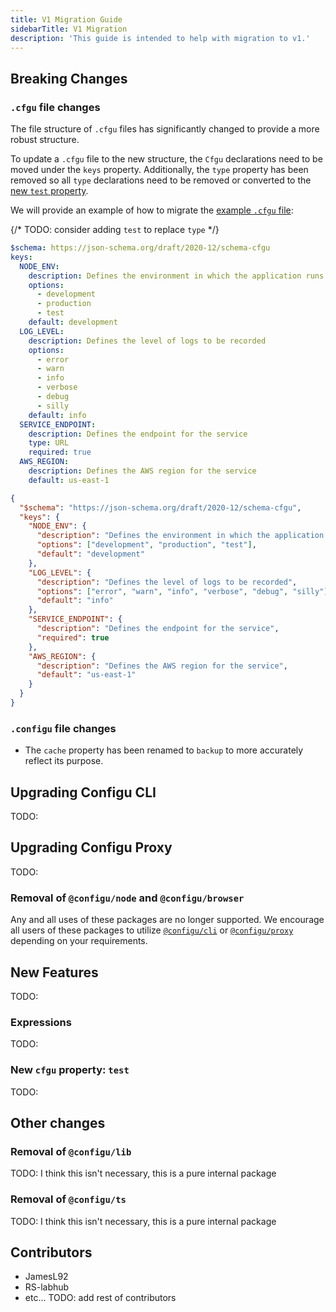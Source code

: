 ```yaml
---
title: V1 Migration Guide
sidebarTitle: V1 Migration
description: 'This guide is intended to help with migration to v1.'
---
```


## Breaking Changes

### `.cfgu` file changes

The file structure of `.cfgu` files has significantly changed to provide a more robust structure.

To update a `.cfgu` file to the new structure, the `Cfgu` declarations need to be moved under the `keys` property. Additionally, the `type` property has been removed so all `type` declarations need to be removed or converted to the [new `test` property](/interfaces/.cfgu#properties).

We will provide an example of how to migrate the [example `.cfgu` file](/interfaces/.cfgu#example):

{/* TODO: consider adding `test` to replace `type` */}

<CodeGroup>

```yaml example.cfgu.yaml
$schema: https://json-schema.org/draft/2020-12/schema-cfgu
keys:
  NODE_ENV:
    description: Defines the environment in which the application runs
    options:
      - development
      - production
      - test
    default: development
  LOG_LEVEL:
    description: Defines the level of logs to be recorded
    options:
      - error
      - warn
      - info
      - verbose
      - debug
      - silly
    default: info
  SERVICE_ENDPOINT:
    description: Defines the endpoint for the service
    type: URL
    required: true
  AWS_REGION:
    description: Defines the AWS region for the service
    default: us-east-1
```

```json example.cfgu.json
{
  "$schema": "https://json-schema.org/draft/2020-12/schema-cfgu",
  "keys": {
    "NODE_ENV": {
      "description": "Defines the environment in which the application runs",
      "options": ["development", "production", "test"],
      "default": "development"
    },
    "LOG_LEVEL": {
      "description": "Defines the level of logs to be recorded",
      "options": ["error", "warn", "info", "verbose", "debug", "silly"],
      "default": "info"
    },
    "SERVICE_ENDPOINT": {
      "description": "Defines the endpoint for the service",
      "required": true
    },
    "AWS_REGION": {
      "description": "Defines the AWS region for the service",
      "default": "us-east-1"
    }
  }
}
```

</CodeGroup>

### `.configu` file changes

- The `cache` property has been renamed to `backup` to more accurately reflect its purpose.

## Upgrading Configu CLI

TODO:

## Upgrading Configu Proxy

TODO:

### Removal of `@configu/node` and `@configu/browser`

Any and all uses of these packages are no longer supported. We encourage all users of these packages to utilize [`@configu/cli`](https://docs.configu.com/interfaces/cli/overview) or [`@configu/proxy`](https://docs.configu.com/interfaces/proxy/overview) depending on your requirements.

## New Features

TODO:

### Expressions

TODO:

### New `cfgu` property: `test`

TODO:

## Other changes

### Removal of `@configu/lib`

TODO: I think this isn't necessary, this is a pure internal package

### Removal of `@configu/ts`

TODO: I think this isn't necessary, this is a pure internal package

## Contributors

- JamesL92
- RS-labhub
- etc... TODO: add rest of contributors
